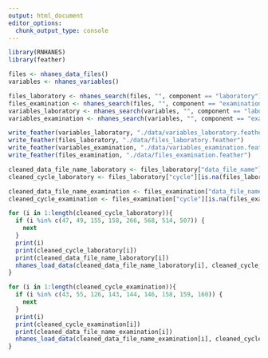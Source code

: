 ```yaml
---
output: html_document
editor_options: 
  chunk_output_type: console
---
```

```r
library(RNHANES)
library(feather)
```


```r
files <- nhanes_data_files()
variables <- nhanes_variables()
```


```r
files_laboratory <- nhanes_search(files, "", component == "laboratory")
files_examination <- nhanes_search(files, "", component == "examination")
variables_laboratory <- nhanes_search(variables, "", component == "laboratory")
variables_examination <- nhanes_search(variables, "", component == "examination")
```


```r
write_feather(variables_laboratory, "./data/variables_laboratory.feather")
write_feather(files_laboratory, "./data/files_laboratory.feather")
write_feather(variables_examination, "./data/variables_examination.feather")
write_feather(files_examination, "./data/files_examination.feather")
```


```r
cleaned_data_file_name_laboratory <- files_laboratory["data_file_name"][is.na(files_laboratory["data_file_name"]) == FALSE]
cleaned_cycle_laboratory <- files_laboratory["cycle"][is.na(files_laboratory["data_file_name"]) == FALSE]

cleaned_data_file_name_examination <- files_examination["data_file_name"][is.na(files_examination["data_file_name"]) == FALSE]
cleaned_cycle_examination <- files_examination["cycle"][is.na(files_examination["data_file_name"]) == FALSE]
```


```r
for (i in 1:length(cleaned_cycle_laboratory)){
  if (i %in% c(47, 49, 155, 158, 266, 568, 514, 507)) {
    next
  }
  print(i)
  print(cleaned_cycle_laboratory[i])
  print(cleaned_data_file_name_laboratory[i])
  nhanes_load_data(cleaned_data_file_name_laboratory[i], cleaned_cycle_laboratory[i], destination = "~/HMS/NHANES_preprocessing/extraction/data/laboratory/")
}
```


```r
for (i in 1:length(cleaned_cycle_examination)){
  if (i %in% c(43, 55, 126, 143, 144, 146, 158, 159, 160)) {
    next
  }
  print(i)
  print(cleaned_cycle_examination[i])
  print(cleaned_data_file_name_examination[i])
  nhanes_load_data(cleaned_data_file_name_examination[i], cleaned_cycle_examination[i], destination = "~/HMS/NHANES_preprocessing/extraction/data/examination/")
}
```